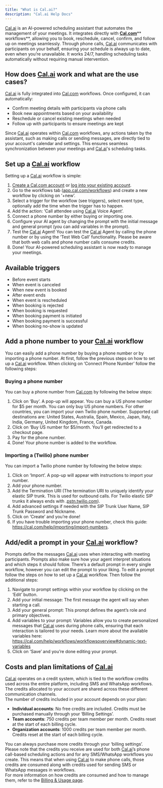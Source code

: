 ```yaml
---
title: "What is Cal.ai?"
description: "Cal.ai Help Docs"
---
```


[Cal.ai](http://Cal.ai) is an AI-powered scheduling assistant that automates the management of your meetings. It integrates directly with [**Cal.com**](http://Cal.com)\*\* workflows\*\*, allowing you to book, reschedule, cancel, confirm, and follow up on meetings seamlessly. Through phone calls, [Cal.ai](http://Cal.ai) communicates with participants on your behalf, ensuring your schedule is always up to date, even when you’re unavailable. It works 24/7, handling scheduling tasks automatically without requiring manual intervention.

## How does [Cal.ai](http://Cal.ai) work and what are the use cases?

[Cal.ai](http://Cal.ai) is fully integrated into [Cal.com](http://Cal.com) workflows. Once configured, it can automatically:

- Confirm meeting details with participants via phone calls
- Book new appointments based on your availability
- Reschedule or cancel existing meetings when needed
- Follow up with participants to ensure meetings are kept

Since [Cal.ai](http://Cal.ai) operates within [Cal.com](http://Cal.com) workflows, any actions taken by the assistant, such as making calls or sending messages, are directly tied to your account's calendar and settings. This ensures seamless synchronization between your meetings and [Cal.ai](http://Cal.ai)'s scheduling tasks.

## Set up a [Cal.ai](http://Cal.ai) workflow

Setting up a [Cal.ai](http://Cal.ai) workflow is simple:

1. [Create a ](http://app.cal.com/signup)[Cal.com](http://Cal.com)[ account](http://app.cal.com/signup) or [log into your existing account](http://app.cal.com/auth/login).
2. Go to the workflows tab ([app.cal.com/workflows](http://app.cal.com/workflows)) and create a new workflow by clicking on ‘\+new’.
3. Select a trigger for the workflow (see triggers), select event type, optionally add the time when the trigger has to happen.
4. Add the action: ‘Call attendee using [Cal.ai](http://Cal.ai) Voice Agent’.
5. Connect a phone number by either buying or importing one.
6. Configure your AI agent by changing the prompt with the initial message and general prompt (you can add variables in the prompt).
7. Test the [Cal.ai](http://Cal.ai) Agent\! You can test the [Cal.ai](http://Cal.ai) Agent by calling the phone number or by using the ‘Test Web Call’ functionality. Please be aware that both web calls and phone number calls consume credits.
8. Done\! Your AI-powered scheduling assistant is now ready to manage your meetings.

## Available triggers

- Before event starts
- When event is canceled
- When new event is booked
- After event ends
- When event is rescheduled
- When booking is rejected
- When booking is requested
- When booking payment is initiated
- When booking payment is successful
- When booking no-show is updated

## Add a phone number to your [Cal.ai](http://Cal.ai) workflow

You can easily add a phone number by buying a phone number or by importing a phone number. At first, follow the previous steps on how to set up a [Cal.ai](http://Cal.ai) workflow. When clicking on ‘Connect Phone Number’ follow the following steps:

### Buying a phone number

You can buy a phone number from [Cal.com](http://Cal.com) by following the below steps:

1. Click on ‘Buy’. A pop-up will appear. You can buy a US phone number for \$5 per month. You can only buy US phone numbers. For other countries, you can import your own Twilio phone number. Supported call destinations are: United States, Australia, Spain, Mexico, Japan, Italy, India, Germany, United Kingdom, France, Canada.
2. Click on ‘Buy US number for \$5/month. You’ll get redirected to a checkout page.
3. Pay for the phone number.
4. Done\! Your phone number is added to the workflow.

### Importing a (Twilio) phone number

You can import a Twilio phone number by following the below steps:

1. Click on ‘Import’. A pop-up will appear with instructions to import your number.
2. Add your phone number.
3. Add the Termination URI (The termination URI to uniquely identify your elastic SIP trunk. This is used for outbound calls. For Twilio elastic SIP trunks it always ends with .[pstn.twilio.com](http://pstn.twilio.com)).
4. Add advanced settings if needed with the SIP Trunk User Name, SIP Trunk Password and Nickname.
5. Click on ‘Create’ and you’re done\!
6. If you have trouble importing your phone number, check this guide: https://cal.com/help/importing/import-numbers.

## Add/edit a prompt in your [Cal.ai](http://Cal.ai) workflow?

Prompts define the messages [Cal.ai](http://Cal.ai) uses when interacting with meeting participants. Prompts also make sure how your agent interpret situations and which steps it should follow. There’s a default prompt in every single workflow, however you can edit the prompt to your liking. To edit a prompt follow the steps on how to set up a [Cal.ai](http://Cal.ai) workflow. Then follow the additional steps:

1. Navigate to prompt settings within your workflow by clicking on the ‘Edit’ button.
2. Add your initial message: The first message the agent will say when starting a call.
3. Add your general prompt: This prompt defines the agent’s role and primary objectives.
4. Add variables to your prompt: Variables allow you to create personalized messages that [Cal.ai](http://Cal.ai) uses during phone calls, ensuring that each interaction is tailored to your needs. Learn more about the available variables here: https://cal.com/help/workflows/workflowsoverview#dynamic-text-variables
5. Click on ‘Save’ and you’re done editing your prompt.

## Costs and plan limitations of [Cal.ai](http://Cal.ai)

[Cal.ai](http://Cal.ai) operates on a credit system, which is tied to the workflow credits used across the entire platform, including SMS and WhatsApp workflows. The credits allocated to your account are shared across these different communication channels.\
The number of credits included in your account depends on your plan:

- **Individual accounts**: No free credits are included. Credits must be purchased manually through your ‘Billing Settings’.
- **Team accounts**: 750 credits per team member per month. Credits reset at the start of each billing cycle.
- **Organization accounts**: 1000 credits per team member per month. Credits reset at the start of each billing cycle.

You can always purchase more credits through your ‘billing settings’.\
Please note that the credits you receive are used for both [Cal.ai](http://Cal.ai)’s phone call-based scheduling actions and for any SMS/WhatsApp workflows you create. This means that when using [Cal.ai](http://Cal.ai) to make phone calls, those credits are consumed along with credits used for sending SMS or WhatsApp messages in workflows.\
For more information on how credits are consumed and how to manage them, refer to the [Billing & Usage page](https://cal.com/help/billing-and-usage/messaging-credits).